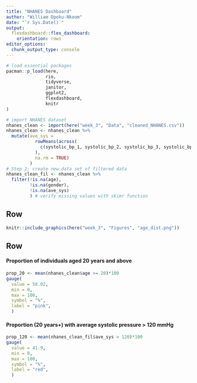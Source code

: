 ```yaml
---
title: "NHANES Dashboard"
author: "William Opoku-Nkoom"
date: "`r Sys.Date()`"
output:
  flexdashboard::flex_dashboard:
    orientation: rows
editor_options: 
  chunk_output_type: console
---
```



```r
# load essential packages
pacman::p_load(here,
               rio,
               tidyverse,
               janitor,
               ggplot2,
               flexdashboard,
               knitr
)

# import NHANES dataset
nhanes_clean <- import(here("week_3", "Data", "cleaned_NHANES.csv"))
nhanes_clean <- nhanes_clean %>%
  mutate(ave_sys =
           rowMeans(across(
             c(systolic_bp_1, systolic_bp_2, systolic_bp_3, systolic_bp_4)
           ), 
           na.rm = TRUE)
         )
# Step 2: create new data set of filtered data 
nhanes_clean_fil <- nhanes_clean %>%
  filter(!is.na(age),
         !is.na(gender),
         !is.na(ave_sys)
         ) # verify missing values with skimr function

```



## Row {data-height=650}






```r
knitr::include_graphics(here("week_3", "Figures", "age_dist.png"))

```



## Row {data-height=350}

#### Proportion of individuals aged 20 years and above 

```r
prop_20 <- mean(nhanes_clean$age >= 20)*100
gauge(
  value = 58.02,
  min = 0,
  max = 100,
  symbol = "%",
  label = "pink",
  )

```

#### Proportion (20 years+) with average systolic pressure > 120 mmHg

```r
prop_120 <- mean(nhanes_clean_fil$ave_sys > 120)*100
gauge(
  value = 41.9,
  min = 0,
  max = 100,
  symbol = "%",
  label = "red",
  )

```

